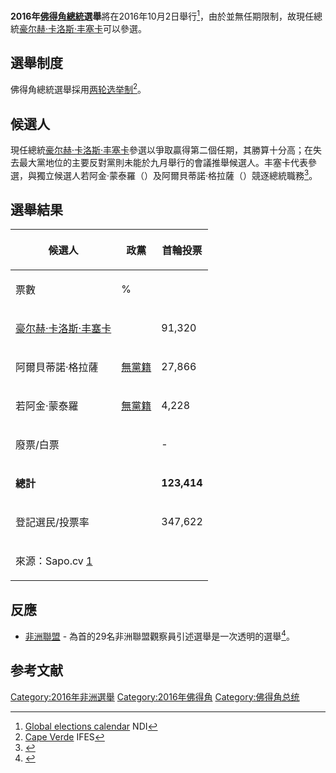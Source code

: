 {{多個問題|
{{Expand|time=2016-08-04T01:37:45+00:00}}

{{Refimprove|time=2016-08-04T01:37:45+00:00}}
{{请求翻译|time=2016-08-04T01:37:45+00:00}}
}}
{{Infobox election
| election_name     = 2016年佛得角總統選舉
| country           = Cape Verde
| type              = presidential
| ongoing           = no
| previous_election = 2011年佛得角總統選舉
| previous_year     = 2011
| next_election     = 2021年佛得角總統選舉
| next_year         = 2021
| election_date     = 2016年10月2日
| registered        = 347,622
| opinion_polls     = 36.0%

| colour1           = 009933
| image1            = [[File:2019-05-06_Empfang_Jorge_Carlos_Fonseca-1190.jpg|125x125px]]
| nominee1          = [[豪尔赫·卡洛斯·丰塞卡|豪尔赫·卡洛斯·丰塞卡]]
| party1            = {{le|爭取民主運動 (佛得角)|Movement for Democracy (Cape Verde)|争取民主运动}}
| popular_vote1     = 91,320
| percentage1       = 74.00%

| colour2           = 808080
| image2            = [[File:No_image.png|125px]]
| nominee2          = 阿爾貝蒂諾·格拉薩
| party2            = 無黨籍
| popular_vote2     = 27,866
| percentage2       = 22.60%

| title             = [[佛得角总统|总统]]
| before_election   = [[豪尔赫·卡洛斯·丰塞卡|豪尔赫·卡洛斯·丰塞卡]]
| before_party      = {{le|爭取民主運動 (佛得角)|Movement for Democracy (Cape Verde)|争取民主运动}}
| after_election    = 豪尔赫·卡洛斯·丰塞卡
| after_party       = 争取民主运动
}}
{{Politics of Cape Verde}}

'''2016年[[佛得角總統|佛得角總統]]選舉'''將在2016年10月2日舉行<ref>[https://www.ndi.org/electionscalendar Global elections calendar] {{Wayback|url=https://www.ndi.org/electionscalendar |date=20151022232515 }} NDI</ref>，由於並無任期限制，故現任總統[[豪尔赫·卡洛斯·丰塞卡|豪尔赫·卡洛斯·丰塞卡]]可以參選。

==選舉制度==
佛得角總統選舉採用[[两轮选举制|两轮选举制]]<ref>[http://www.electionguide.org/elections/id/2201/ Cape Verde] {{Wayback|url=http://www.electionguide.org/elections/id/2201/ |date=20170703182719 }} IFES</ref>。

==候選人==
現任總統[[豪尔赫·卡洛斯·丰塞卡|豪尔赫·卡洛斯·丰塞卡]]參選以爭取贏得第二個任期，其勝算十分高；在{{le|2016年佛得角議會選舉|Cape Verdean parliamentary election, 2016}}失去最大黨地位的主要反對黨{{le|維德角非洲獨立黨|African Party for the Independence of Cape Verde}}則未能於九月舉行的會議推舉候選人。丰塞卡代表{{Link-en|佛得角争取民主运动|Movement for Democracy (Cape Verde)}}參選，與獨立候選人若阿金·蒙泰羅（{{lang|pt|Joaquim Monteiro}}）及阿爾貝蒂諾·格拉薩（{{lang|pt|Albertino Graça}}）競逐總統職務<ref>{{Cite web|url=http://www.africanews.com/2016/10/02/polls-open-in-cape-verde-s-presidential-election/|title=Polls open in Cape Verde's presidential election|last=AfricaNews|date=2016-10-02|website=Africanews|access-date=2016-10-02|archive-url=https://web.archive.org/web/20161221125940/http://www.africanews.com/2016/10/02/polls-open-in-cape-verde-s-presidential-election/|archive-date=2016-12-21|dead-url=yes}}</ref>。

== 選舉結果 ==
{| class=wikitable style=text-align:right
!rowspan=2|候選人
!rowspan=2|政黨
!colspan=2|首輪投票
|-
!票數
!%
|-
|align=left|[[豪尔赫·卡洛斯·丰塞卡|豪尔赫·卡洛斯·丰塞卡]]<br>{{lang|es|Jorge Carlos Fonseca}}||align=left|{{le|爭取民主運動 (佛得角)|Movement for Democracy (Cape Verde)|争取民主运动}}||91,320||74.0
|-
| align="left" |阿爾貝蒂諾·格拉薩<br>{{lang|pt|Albertino Graça}}|| align="left" |[[無黨籍|無黨籍]]||27,866||22.6
|-
| align="left" |若阿金·蒙泰羅<br>{{lang|pt|Joaquim Monteiro}}|| align="left" |[[無黨籍|無黨籍]]||4,228||3.4
|-
| colspan="2" align="left" |廢票/白票||-||–
|-
| colspan="2" align="left" |'''總計'''||'''123,414'''||'''100'''
|-
| colspan="2" align="left" |登記選民/投票率||347,622||36
|-
| colspan="4" align="left" |來源：Sapo.cv [https://web.archive.org/web/20161004165659/http://www.expressodasilhas.sapo.cv/presidenciais-2017/item/50407-presidenciais-jorge-carlos-fonseca-reeleito-na-primeira-volta-das-eleicoes]
|}

== 反應 ==
* [[非洲聯盟|非洲聯盟]] - {{le|曼努埃爾·塞里福·尼亞馬喬|Manuel Serifo Nhamadjo}}為首的29名非洲聯盟觀察員引述選舉是一次透明的選舉<ref>{{Cite web|url=https://au.news.yahoo.com/world/a/32792870/president-fonseca-wins-second-term-in-cape-verde-vote/#page1|title=President Fonseca wins second term in Cape Verde vote|access-date=2016-10-05|deadurl=yes|archiveurl=https://web.archive.org/web/20161004171420/https://au.news.yahoo.com/world/a/32792870/president-fonseca-wins-second-term-in-cape-verde-vote/#page1|archivedate=2016-10-04}}</ref>。

==参考文献==
{{reflist}}

{{佛得角選舉}}
[[Category:2016年非洲選舉|Category:2016年非洲選舉]]
[[Category:2016年佛得角|Category:2016年佛得角]]
[[Category:佛得角总统|Category:佛得角总统]]